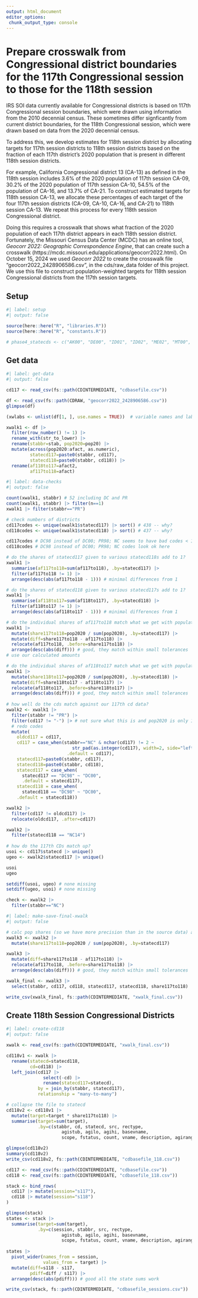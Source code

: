 ```yaml
---
output: html_document
editor_options: 
 chunk_output_type: console
---
```


# Prepare crosswalk from Congressional district boundaries for the 117th Congressional session to those for the 118th session

IRS SOI data currently available for Congressional districts is based on 117th Congressional session boundaries, which were drawn using information from the 2010 decennial census. These sometimes differ signficantly from current district boundaries, for the 118th Congressional session, which were drawn based on data from the 2020 decennial census.

To address this, we develop estimates for 118th session district by allocating targets for 117th session districts to 118th session districts based on the fraction of each 117th district's 2020 population that is present in different 118th session districts.

For example, California Congressional district 13 (CA-13) as defined in the 118th session includes 3.6% of the 2020 population of 117th session CA-09, 30.2% of the 2020 population of 117th session CA-10, 54.5% of the population of CA-16, and 13.7% of CA-21. To construct estimated targets for 118th session CA-13, we allocate these percentages of each target of the four 117th session districts (CA-09, CA-10, CA-16, and CA-21) to 118th session CA-13. We repeat this process for every 118th session Congressional district.

Doing this requires a crosswalk that shows what fraction of the 2020 population of each 117th district appears in each 118th session district. Fortunately, the Missouri Census Data Center (MCDC) has an online tool, *Geocorr 2022: Geographic Correspondence Engine*, that can create such a crosswalk (https://mcdc.missouri.edu/applications/geocorr2022.html). On October 15, 2024 we used *Geocorr 2022* to create the crosswalk file "geocorr2022_2428906586.csv", in the cds/raw_data folder of this project. We use this file to construct population-weighted targets for 118th session Congressional districts from the 117th session targets.

## Setup

```r
#| label: setup
#| output: false

source(here::here("R", "libraries.R"))
source(here::here("R", "constants.R"))

# phase4_statecds <- c("AK00", "DE00", "ID01", "ID02", "ME02", "MT00", "ND00", "PA08", "SD00", "WY00")

```


## Get data
```r
#| label: get-data
#| output: false

cd117 <- read_csv(fs::path(CDINTERMEDIATE, "cdbasefile.csv"))

df <- read_csv(fs::path(CDRAW, "geocorr2022_2428906586.csv"))
glimpse(df)

(xwlabs <- unlist(df[1, ], use.names = TRUE))  # variable names and labels

xwalk1 <- df |> 
  filter(row_number() != 1) |> 
  rename_with(str_to_lower) |> 
  rename(stabbr=stab, pop2020=pop20) |> 
  mutate(across(pop2020:afact, as.numeric),
         statecd117=paste0(stabbr, cd117),
         statecd118=paste0(stabbr, cd118)) |> 
  rename(af118to117=afact2, 
         af117to118=afact)

```


```r
#| label: data-checks
#| output: false

count(xwalk1, stabbr) # 52 including DC and PR
count(xwalk1, stabbr) |> filter(n==1)
xwalk1 |> filter(stabbr=="PR")

# check numbers of districts
cd117codes <- unique(xwalk1$statecd117) |> sort() # 438 -- why?
cd118codes <- unique(xwalk1$statecd118) |> sort() # 437 -- why?

cd117codes # DC98 instead of DC00; PR98; NC seems to have bad codes < 10
cd118codes # DC98 instead of DC00; PR98; NC codes look ok here

# do the shares of statecd117 given to various statecd118s add to 1?
xwalk1 |> 
  summarise(af117to118=sum(af117to118), .by=statecd117) |> 
  filter(af117to118 != 1) |> 
  arrange(desc(abs(af117to118 - 1))) # minimal differences from 1

# do the shares of statecd118 given to various statecd117s add to 1?
xwalk1 |> 
  summarise(af118to117=sum(af118to117), .by=statecd118) |> 
  filter(af118to117 != 1) |> 
  arrange(desc(abs(af118to117 - 1))) # minimal differences from 1

# do the individual shares of af117to118 match what we get with population?
xwalk1 |> 
  mutate(share117to118=pop2020 / sum(pop2020), .by=statecd117) |> 
  mutate(diff=share117to118 - af117to118) |> 
  relocate(af117to118, .before=share117to118) |> 
  arrange(desc(abs(diff))) # good, they match within small tolerances
# use our calculated amounts

# do the individual shares of af118to117 match what we get with population?
xwalk1 |> 
  mutate(share118to117=pop2020 / sum(pop2020), .by=statecd118) |> 
  mutate(diff=share118to117 - af118to117) |> 
  relocate(af118to117, .before=share118to117) |> 
  arrange(desc(abs(diff))) # good, they match within small tolerances
  
# how well do the cds match against our 117th cd data?
xwalk2 <- xwalk1 |> 
  filter(stabbr != "PR") |> 
  filter(cd117 != "-") |> # not sure what this is and pop2020 is only 13
  # redo codes
  mutate(
    oldcd117 = cd117,
    cd117 = case_when(stabbr=="NC" & nchar(cd117) != 2 ~ 
                         str_pad(as.integer(cd117), width=2, side="left", pad="0"),
                       .default = cd117),
    statecd117=paste0(stabbr, cd117),
    statecd118=paste0(stabbr, cd118),
    statecd117 = case_when(
      statecd117 == "DC98" ~ "DC00",
      .default = statecd117),
    statecd118 = case_when(
      statecd118 == "DC98" ~ "DC00",
    .default = statecd118))

xwalk2 |> 
  filter(cd117 != oldcd117) |> 
  relocate(oldcd117, .after=cd117)

xwalk2 |> 
  filter(statecd118 == "NC14")
  
# how do the 117th CDs match up?
usoi <- cd117$statecd |> unique()
ugeo <- xwalk2$statecd117 |> unique()

usoi
ugeo

setdiff(usoi, ugeo) # none missing
setdiff(ugeo, usoi) # none missing

check <- xwalk2 |> 
  filter(stabbr=="NC")

```


```r
#| label: make-save-final-xwalk
#| output: false

# calc pop shares (so we have more precision than in the source data) and save
xwalk3 <- xwalk2 |> 
  mutate(share117to118=pop2020 / sum(pop2020), .by=statecd117)

xwalk3 |> 
  mutate(diff=share117to118 - af117to118) |> 
  relocate(af117to118, .before=share117to118) |> 
  arrange(desc(abs(diff))) # good, they match within small tolerances

xwalk_final <- xwalk3 |> 
  select(stabbr, cd117, cd118, statecd117, statecd118, share117to118)

write_csv(xwalk_final, fs::path(CDINTERMEDIATE, "xwalk_final.csv"))

```


## Create 118th Session Congressional Districts
```r
#| label: create-cd118
#| output: false

xwalk <- read_csv(fs::path(CDINTERMEDIATE, "xwalk_final.csv"))

cd118v1 <- xwalk |> 
  rename(statecd=statecd118,
         cd=cd118) |> 
  left_join(cd117 |> 
              select(-cd) |> 
              rename(statecd117=statecd),
            by = join_by(stabbr, statecd117),
            relationship = "many-to-many")

# collapse the file to statecd
cd118v2 <- cd118v1 |> 
  mutate(target=target * share117to118) |> 
  summarise(target=sum(target),
            .by=c(stabbr, cd, statecd, src, rectype,
                     agistub, agilo, agihi, basevname,
                     scope, fstatus, count, vname, description, agirange))

glimpse(cd118v2)
summary(cd118v2)
write_csv(cd118v2, fs::path(CDINTERMEDIATE, "cdbasefile_118.csv"))


```


```r


cd117 <- read_csv(fs::path(CDINTERMEDIATE, "cdbasefile.csv"))
cd118 <- read_csv(fs::path(CDINTERMEDIATE, "cdbasefile_118.csv"))

stack <- bind_rows(
  cd117 |> mutate(session="s117"),
  cd118 |> mutate(session="s118")
)

glimpse(stack)
states <- stack |> 
  summarise(target=sum(target), 
            .by=c(session, stabbr, src, rectype,
                     agistub, agilo, agihi, basevname,
                     scope, fstatus, count, vname, description, agirange))
  
states |> 
  pivot_wider(names_from = session,
              values_from = target) |> 
  mutate(diff=s118 - s117,
         pdiff=diff / s117) |> 
  arrange(desc(abs(pdiff))) # good all the state sums work

write_csv(stack, fs::path(CDINTERMEDIATE, "cdbasefile_sessions.csv"))

```






